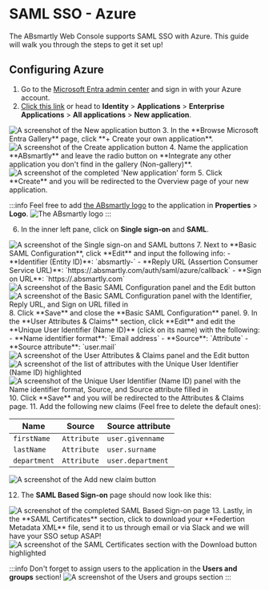 
# SAML SSO - Azure

The ABsmartly Web Console supports SAML SSO with Azure. This guide will walk you through the steps
to get it set up!

## Configuring Azure

1. Go to the [Microsoft Entra admin center](https://entra.microsoft.com/) and sign in with your Azure account.
2. [Click this link](https://entra.microsoft.com/#view/Microsoft_AAD_IAM/AppGalleryBladeV2) or head to **Identity** > **Applications** > **Enterprise Applications** > **All applications** > **New application**.
<Image img="azure/new_application.png" alt="A screenshot of the New application button" />
3. In the **Browse Microsoft Entra Gallery** page, click **+ Create your own application**.
<Image img="azure/create_application.png" alt="A screenshot of the Create application button" />
4. Name the application **ABsmartly** and leave the radio button on **Integrate any other application you don't find in the gallery (Non-gallery)**.
<Image img="azure/application_info.png" alt="A screenshot of the completed 'New application' form" />
5. Click **Create** and you will be redirected to the Overview page of your new application.

:::info
Feel free to add [the ABsmartly logo](/img/logo.png) to the application in **Properties** > **Logo**.
<Image
    img="logo.png"
    alt="The ABsmartly logo"
    maxWidth={100}
    centered={false}
/>
:::

6. In the inner left pane, click on **Single sign-on** and **SAML**.
<Image img="azure/sign_on_saml.png" alt="A screenshot of the Single sign-on and SAML buttons" />
7. Next to **Basic SAML Configuration**, click **Edit** and input the following info:
    - **Identifier (Entity ID)**: `absmartly-<your-assigned-subdomain>`
    - **Reply URL (Assertion Consumer Service URL)**: `https://<your-assigned-subdomain>.absmartly.com/auth/saml/azure/callback`
    - **Sign on URL**: `https://<your-assigned-subdomain>.absmartly.com`
    <Image img="azure/basic_saml_edit.png" alt="A screenshot of the Basic SAML Configuration panel and the Edit button" />
    <Image img="azure/basic_saml_values.png" alt="A screenshot of the Basic SAML Configuration panel with the Identifier, Reply URL, and Sign on URL filled in" />
8. Click **Save** and close the **Basic SAML Configuration** panel.
9. In the **User Attributes & Claims** section, click **Edit** and edit the **Unique User Identifier (Name ID)** (click on its name) with the following:
    - **Name identifier format**: `Email address`
    - **Source**: `Attribute`
    - **Source attribute**: `user.mail`
    <Image img="azure/user_attributes_edit.png" alt="A screenshot of the User Attributes & Claims panel and the Edit button" />
    <Image img="azure/unique_id_edit.png" alt="A screenshot of the list of attributes with the Unique User Identifier (Name ID) highlighted" />
    <Image img="azure/unique_id_values.png" alt="A screenshot of the Unique User Identifier (Name ID) panel with the Name identifier format, Source, and Source attribute filled in" />
10. Click **Save** and you will be redirected to the Attributes & Claims page.
11. Add the following new claims (Feel free to delete the default ones):

| Name | Source  | Source attribute |
| ---- | ------- | --------- |
| `firstName` | `Attribute` | `user.givenname` |
| `lastName` | `Attribute` | `user.surname` |
| `department` | `Attribute` | `user.department` |

<Image img="azure/add_new_claim.png" alt="A screenshot of the Add new claim button" />

12. The **SAML Based Sign-on** page should now look like this:
<Image img="azure/single_sign_on_result.png" alt="A screenshot of the completed SAML Based Sign-on page" />
13. Lastly, in the **SAML Certificates** section, click to download your 
**Federtion Metadata XML** file, send it to us through email or via Slack 
and we will have your SSO setup ASAP!
<Image img="azure/saml_certificates.png" alt="A screenshot of the SAML Certificates section with the Download button highlighted" />

:::info
Don't forget to assign users to the application in the **Users and groups** section!
<Image img="azure/users_and_groups.png" alt="A screenshot of the Users and groups section" maxWidth={300} centered={false} />
:::
